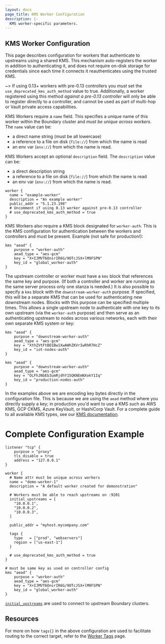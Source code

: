 ```yaml
---
layout: docs
page_title: KMS Worker Configuration
description: |-
  KMS worker-specific parameters.
---
```



## KMS Worker Configuration

This page describes configuration for workers that authenticate to upstreams
using a shared KMS. This mechanism auto-registers the worker in addition to
authenticating it, and does not require on-disk storage for credentials since
each time it connects it reauthenticates using the trusted KMS.

~> If using 0.13+ workers with pre-0.13 controllers you _must_ set the
`use_deprecated_kms_auth_method` value to true. Additionally, a worker
registered using this method _against a pre-0.13 controller_ will only be able
to register directly to a controller, and cannot be used as part of multi-hop or
Vault private access capabilities.

KMS Workers require a `name` field. This specifies a unique name of this worker
within the Boundary cluster and _must be unique across workers_. The `name`
value can be:
- a direct name string (must be all lowercase)
- a reference to a file on disk (`file://`) from which the name is read
- an env var (`env://`) from which the name is read.

KMS Workers accept an optional `description` field. The `description` value can
be:
- a direct description string
- a reference to a file on disk (`file://`) from which the name is read
- an env var (`env://`) from which the name is read.

```hcl
worker {
  name = "example-worker"
  description = "An example worker"
  public_addr = "5.1.23.198"
  # Uncomment if using 0.13 worker against pre-0.13 controller
  # use_deprecated_kms_auth_method = true
}
```

KMS Workers also require a KMS block designated for `worker-auth`. This is the
KMS configuration for authentication between the workers and controllers and
must be present. Example (not safe for production!):

```hcl
kms "aead" {
	purpose = "worker-auth"
	aead_type = "aes-gcm"
	key = "X+IJMVT6OnsrIR6G/9OTcJSX+lM9FSPN"
	key_id = "global_worker-auth"
}
```

The upstream controller or worker must have a `kms` block that references the
same key and purpose. (If both a controller and worker are running as the same
server process only one stanza is needed.) It is also possible to specify a
`kms` block with the `downstream-worker-auth` purpose. If specified, this will
be a separate KMS that can be used for authenticating new downstream nodes.
Blocks with this purpose can be specified multiple times. This allows a single
upstream node to authenticate with one key to its own upstream (via the
`worker-auth` purpose) and then serve as an authenticating upstream to nodes
across various networks, each with their own separate KMS system or key:

```hcl
kms "aead" {
	purpose = "downstream-worker-auth"
	aead_type = "aes-gcm"
	key = "XthZVtFtBD1Bw1XwAWhZKVrIwRhR7HcZ"
	key_id = "iot-nodes-auth"
}

kms "aead" {
	purpose = "downstream-worker-auth"
	aead_type = "aes-gcm"
	key = "OLFhJNbEb3umRjdhY15QKNEmNXokY1Iq"
	key_id = "production-nodes-auth"
}
```

In the examples above we are encoding key bytes directly in the configuration
file. This is because we are using the `aead` method where you directly supply a
key; in production you'd want to use a KMS such as AWS KMS, GCP CKMS, Azure
KeyVault, or HashiCorp Vault. For a complete guide to all available KMS types,
see our [KMS documentation](/boundary/docs/configuration/kms).

# Complete Configuration Example

```hcl
listener "tcp" {
	purpose = "proxy"
	tls_disable = true
	address = "127.0.0.1"
}

worker {
  # Name attr must be unique across workers
  name = "demo-worker-1"
  description = "A default worker created for demonstration"

  # Workers must be able to reach upstreams on :9201
  initial_upstreams = [
    "10.0.0.1",
    "10.0.0.2",
    "10.0.0.3",
  ]

  public_addr = "myhost.mycompany.com"

  tags {
    type   = ["prod", "webservers"]
    region = ["us-east-1"]
  }

  # use_deprecated_kms_auth_method = true
}

# must be same key as used on controller config
kms "aead" {
	purpose = "worker-auth"
	aead_type = "aes-gcm"
	key = "X+IJMVT6OnsrIR6G/9OTcJSX+lM9FSPN"
	key_id = "global_worker-auth"
}
```

[`initial_upstreams`](/boundary/docs/configuration/worker/overview#initial_upstreams)
are used to connect to upstream Boundary clusters.

## Resources

For more on how `tags{}` in the above configuration are used to facilitate
routing to the correct target, refer to the [Worker
Tags](/boundary/docs/concepts/filtering/worker-tags) page.
